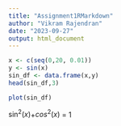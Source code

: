 ```yaml
---
title: "Assignment1RMarkdown"
author: "Vikram Rajendran"
date: "2023-09-27"
output: html_document
---
```

```R
x <- c(seq(0,20, 0.01))
y <- sin(x)
sin_df <- data.frame(x,y)
head(sin_df,3)
```
```r
plot(sin_df)
```
$\sin^2(x)$+$cos^2(x)$ = 1